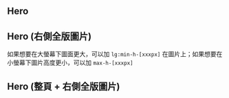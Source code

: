 
## Hero

<ComponentDemo componentId="hero" variantId="Hero" height={500} />

## Hero (右側全版圖片)

如果想要在大螢幕下圖面更大，可以加 `lg:min-h-[xxxpx]` 在圖片上；如果想要在小螢幕下圖片高度更小，可以加 `max-h-[xxxpx]`

<ComponentDemo componentId="hero" variantId="HeroRight" height={600} />

## Hero (整頁 + 右側全版圖片)

<ComponentDemo componentId="hero" variantId="HeroRightFullPage" height={600} />